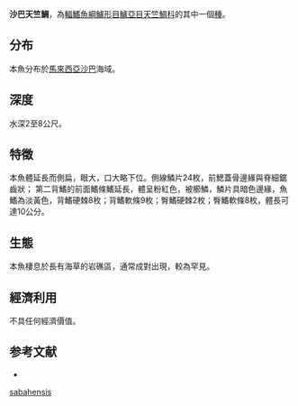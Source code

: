 {{Speciesbox
| name = 沙巴天竺鯛
| status = NE
| genus = Apogon
| species = sabahensis
| authority = Allen & Kuiter, 1994
| synonyms = 
}}
'''沙巴天竺鯛'''，為[[輻鰭魚綱|輻鰭魚綱]][[鱸形目|鱸形目]][[鱸亞目|鱸亞目]][[天竺鯛科|天竺鯛科]]的其中一個[[種|種]]。

==分布==
本魚分布於[[馬來西亞|馬來西亞]][[沙巴|沙巴]]海域。

==深度==
水深2至8公尺。

==特徵==
本魚體延長而側扁，眼大，口大略下位。側線鱗片24枚，前鰓蓋骨邊緣與脊細鋸齒狀； 第二背鰭的前面鰭條鰭延長，體呈粉紅色，被櫛鱗，鱗片具暗色邊緣，魚鰭為淡黃色，背鰭硬棘8枚；背鰭軟條9枚；臀鰭硬棘2枚；臀鰭軟條8枚，體長可達10公分。

==生態==
本魚棲息於長有海草的岩礁區，通常成對出現，較為罕見。

==經濟利用==
不具任何經濟價值。

==参考文献==
*{{FishBase_species|genus=Apogon|species=sabahensis|year=2011|month=12}}
{{Taxonbar|from=Q1081288}}

[[Category:天竺鯛屬|sabahensis]]